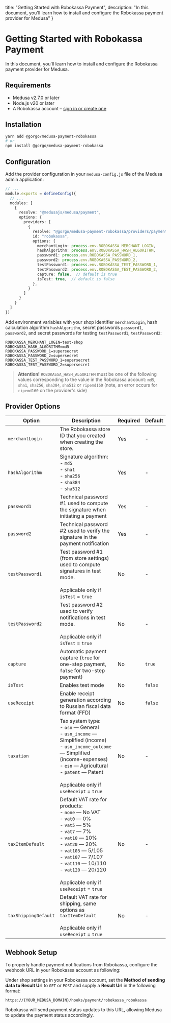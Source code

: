   title: "Getting Started with Robokassa Payment",
  description: "In this document, you'll learn how to install and configure the Robokassa payment provider for Medusa"
}

# Getting Started with Robokassa Payment

In this document, you'll learn how to install and configure the Robokassa payment provider for Medusa.

## Requirements

- Medusa v2.7.0 or later
- Node.js v20 or later
- A Robokassa account – [sign in or create one](https://login.robokassa.ru/reg?promoCode=gorgo)

## Installation

```bash
yarn add @gorgo/medusa-payment-robokassa
# or
npm install @gorgo/medusa-payment-robokassa
```

## Configuration

Add the provider configuration in your `medusa-config.js` file of the Medusa admin application:

```ts
// ...
module.exports = defineConfig({
  // ...
  modules: [
    {
      resolve: "@medusajs/medusa/payment",
      options: {
        providers: [
          {
            resolve: "@gorgo/medusa-payment-robokassa/providers/payment-robokassa",
            id: "robokassa",
            options: {
              merchantLogin: process.env.ROBOKASSA_MERCHANT_LOGIN,
              hashAlgorithm: process.env.ROBOKASSA_HASH_ALGORITHM,
              password1: process.env.ROBOKASSA_PASSWORD_1,
              password2: process.env.ROBOKASSA_PASSWORD_2,
              testPassword1: process.env.ROBOKASSA_TEST_PASSWORD_1,
              testPassword2: process.env.ROBOKASSA_TEST_PASSWORD_2,
              capture: false,  // default is true
              isTest: true,  // default is false
            },
          }
        ]
      }
    }
  ]
})
```

Add environment variables with your shop identifier `merchantLogin`, hash calculation algorithm `hashAlgorithm`, secret passwords `password1`, `password2`, and secret passwords for testing `testPassword1`, `testPassword2`:

```text
ROBOKASSA_MERCHANT_LOGIN=test-shop
ROBOKASSA_HASH_ALGORITHM=md5
ROBOKASSA_PASSWORD_1=supersecret
ROBOKASSA_PASSWORD_2=supersecret
ROBOKASSA_TEST_PASSWORD_1=supersecret
ROBOKASSA_TEST_PASSWORD_2=supersecret
```

> **Attention!** `ROBOKASSA_HASH_ALGORITHM` must be one of the following values corresponding to the value in the Robokassa account: `md5`, `sha1`, `sha256`, `sha384`, `sha512` or `ripemd160` (note, an error occurs for `ripemd160` on the provider's side)

## Provider Options

| Option                | Description                                                                                                                                                                                                                                                                           | Required | Default |
| --------------------- | ------------------------------------------------------------------------------------------------------------------------------------------------------------------------------------------------------------------------------------------------------------------------------------- | -------- | ------- |
| `merchantLogin`              | The Robokassa store ID that you created when creating the store.                                                                                                                                                                                                                                                               | Yes      | -       |
| `hashAlgorithm`           | Signature algorithm:<br />- `md5`<br />- `sha1`<br />- `sha256`<br />- `sha384`<br />- `sha512`                                                                                                                                                                                                                                                            | Yes      | -       |
| `password1`  | Technical password #1 used to compute the signature when initiating a payment                                                                                                                                                                                                       | Yes       | -       |
| `password2`             | Technical password #2 used to verify the signature in the payment notification                                                                                                                                                                                                 | Yes       | -  |
| `testPassword1`          | Test password #1 (from store settings) used to compute signatures in test mode.<br /><br />Applicable only if `isTest` = `true`                                                                                                                                                                                                               | No       | - |
| `testPassword2` | Test password #2 used to verify notifications in test mode.<br /><br />Applicable only if `isTest` = `true`                                                                                                                                                                                    | No       | - |
| `capture`       | Automatic payment capture (`true` for one-step payment, `false` for two-step payment)                                                                                                                               | No       | `true`       |
| `isTest`      | Enables test mode | No       | `false`      |
| `useReceipt`     | Enable receipt generation according to Russian fiscal data format (FFD)                                                    | No         | `false`      |
| `taxation`         | Tax system type:<br />- `osn` — General<br />- `usn_income` — Simplified (income)<br />- `usn_income_outcome` — Simplified (income-expenses)<br />- `esn` — Agricultural<br />- `patent` — Patent<br /><br />Applicable only if `useReceipt` = `true`                                                 | No         | -      |
| `taxItemDefault`         | Default VAT rate for products:<br />- `none` — No VAT<br />- `vat0` — 0%<br />- `vat5` — 5%<br />- `vat7` — 7%<br />- `vat10` — 10%<br />- `vat20` — 20%<br />- `vat105` — 5/105<br />- `vat107` — 7/107<br />- `vat110` — 10/110<br />- `vat120` — 20/120<br /><br />Applicable only if `useReceipt` = `true`                                                  | No         | -     |
| `taxShippingDefault`         | Default VAT rate for shipping, same options as `taxItemDefault`<br /><br />Applicable only if `useReceipt` = `true`                                                   | No         | -      |

## Webhook Setup

To properly handle payment notifications from Robokassa, configure the webhook URL in your Robokassa account as following:

Under shop settings in your Robokassa account, set the **Method of sending data to Result Url** to `GET` or `POST` and supply a **Result Url** in the following format:

```
https://{YOUR_MEDUSA_DOMAIN}/hooks/payment/robokassa_robokassa
```

Robokassa will send payment status updates to this URL, allowing Medusa to update the payment status accordingly.
